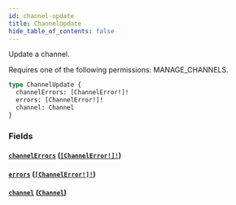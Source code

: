 ```yaml
---
id: channel-update
title: ChannelUpdate
hide_table_of_contents: false
---
```


Update a channel.

Requires one of the following permissions: MANAGE_CHANNELS.

```graphql
type ChannelUpdate {
  channelErrors: [ChannelError!]!
  errors: [ChannelError!]!
  channel: Channel
}
```

### Fields

#### [`channelErrors`](#) ([`[ChannelError!]!`](../../../developer/api-reference/objects/channel-error))

#### [`errors`](#) ([`[ChannelError!]!`](../../../developer/api-reference/objects/channel-error))

#### [`channel`](#) ([`Channel`](../../../developer/api-reference/objects/channel))
